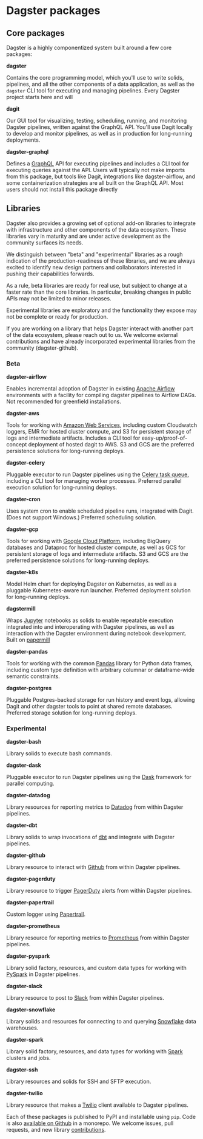 # Dagster packages

## Core packages

Dagster is a highly componentized system built around a few core
packages:

**dagster**

Contains the core programming model, which you\'ll use to write
solids, pipelines, and all the other components of a data
application, as well as the `dagster` CLI tool for executing and
managing pipelines. Every Dagster project starts here and will

**dagit**

Our GUI tool for visualizing, testing, scheduling, running, and
monitoring Dagster pipelines, written against the GraphQL API.
You\'ll use Dagit locally to develop and monitor pipelines, as well
as in production for long-running deployments.

**dagster-graphql**

Defines a [GraphQL](https://graphql.org/) API for executing
pipelines and includes a CLI tool for executing queries against the
API. Users will typically not make imports from this package, but
tools like Dagit, integrations like dagster-airflow, and some
containerization strategies are all built on the GraphQL API. Most
users should not install this package directly

## Libraries

Dagster also provides a growing set of optional add-on libraries to
integrate with infrastructure and other components of the data
ecosystem. These libraries vary in maturity and are under active
development as the community surfaces its needs.

We distinguish between \"beta\" and \"experimental\" libraries as a
rough indication of the production-readiness of these libraries, and we
are always excited to identify new design partners and collaborators
interested in pushing their capabilities forwards.

As a rule, beta libraries are ready for real use, but subject to change
at a faster rate than the core libraries. In particular, breaking
changes in public APIs may not be limited to minor releases.

Experimental libraries are exploratory and the functionality they expose
may not be complete or ready for production.

If you are working on a library that helps Dagster interact with another
part of the data ecosystem, please reach out to us. We welcome external
contributions and have already incorporated experimental libraries from
the community (dagster-github).

### Beta

**dagster-airflow**

Enables incremental adoption of Dagster in existing [Apache
Airflow](https://airflow.apache.org/) environments with a facility
for compiling dagster pipelines to Airflow DAGs. Not recommended for
greenfield installations.

**dagster-aws**

Tools for working with [Amazon Web
Services](https://aws.amazon.com/), including custom Cloudwatch
loggers, EMR for hosted cluster compute, and S3 for persistent
storage of logs and intermediate artifacts. Includes a CLI tool for
easy-up/proof-of-concept deployment of hosted dagit to AWS. S3 and
GCS are the preferred persistence solutions for long-running
deploys.

**dagster-celery**

Pluggable executor to run Dagster pipelines using the [Celery task
queue](http://www.celeryproject.org/), including a CLI tool for
managing worker processes. Preferred parallel execution solution for
long-running deploys.

**dagster-cron**

Uses system cron to enable scheduled pipeline runs, integrated with
Dagit. (Does not support Windows.) Preferred scheduling solution.

**dagster-gcp**

Tools for working with [Google Cloud
Platform](https://cloud.google.com/), including BigQuery databases
and Dataproc for hosted cluster compute, as well as GCS for
persistent storage of logs and intermediate artifacts. S3 and GCS
are the preferred persistence solutions for long-running deploys.

**dagster-k8s**

Model Helm chart for deploying Dagster on Kubernetes, as well as a
pluggable Kubernetes-aware run launcher. Preferred deployment
solution for long-running deploys.

**dagstermill**

Wraps [Jupyter](https://jupyter.org/) notebooks as solids to enable
repeatable execution integrated into and interoperating with Dagster
pipelines, as well as interaction with the Dagster environment
during notebook development. Built on
[papermill](https://github.com/nteract/papermill)

**dagster-pandas**

Tools for working with the common
[Pandas](https://pandas.pydata.org/) library for Python data frames,
including custom type definition with arbitrary columnar or
dataframe-wide semantic constraints.

**dagster-postgres**

Pluggable Postgres-backed storage for run history and event logs,
allowing Dagit and other dagster tools to point at shared remote
databases. Preferred storage solution for long-running deploys.

### Experimental

**dagster-bash**

Library solids to execute bash commands.

**dagster-dask**

Pluggable executor to run Dagster pipelines using the
[Dask](https://dask.org/) framework for parallel computing.

**dagster-datadog**

Library resources for reporting metrics to
[Datadog](https://www.datadoghq.com/product/) from within Dagster
pipelines.

**dagster-dbt**

Library solids to wrap invocations of [dbt](https://www.getdbt.com/)
and integrate with Dagster pipelines.

**dagster-github**

Library resource to interact with [Github](https://github.com/) from
within Dagster pipelines.

**dagster-pagerduty**

Library resource to trigger [PagerDuty](https://www.pagerduty.com/)
alerts from within Dagster pipelines.

**dagster-papertrail**

Custom logger using [Papertrail](https://papertrailapp.com/).

**dagster-prometheus**

Library resource for reporting metrics to
[Prometheus](https://prometheus.io/) from within Dagster pipelines.

**dagster-pyspark**

Library solid factory, resources, and custom data types for working
with
[PySpark](https://spark.apache.org/docs/latest/api/python/index.html)
in Dagster pipelines.

**dagster-slack**

Library resource to post to [Slack](https://slack.com/) from within
Dagster pipelines.

**dagster-snowflake**

Library solids and resources for connecting to and querying
[Snowflake](https://www.snowflake.com/) data warehouses.

**dagster-spark**

Library solid factory, resources, and data types for working with
[Spark](https://spark.apache.org/) clusters and jobs.

**dagster-ssh**

Library resources and solids for SSH and SFTP execution.

**dagster-twilio**

Library resource that makes a [Twilio](https://www.twilio.com/)
client available to Dagster pipelines.

Each of these packages is published to PyPI and installable using `pip`.
Code is also [available on
Github](https://github.com/dagster-io/dagster) in a monorepo. We welcome
issues, pull requests, and new library
[contributions](../community/contributing.html).
